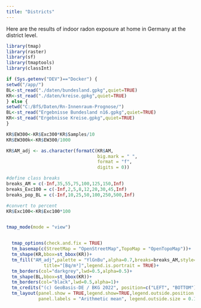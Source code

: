 ```yaml
---
title: "Districts"
---
```


Here are the results of indoor radon exposure at home in Germany at the district level. 


```r
library(tmap)
library(raster)
library(sf)
library(tmaptools)
library(classInt)

if (Sys.getenv("DEV")=="Docker") { 
setwd("/app/")
BL<-st_read("./daten/bundesland.gpkg",quiet=TRUE)
KR<-st_read("./daten/kreise.gpkg",quiet=TRUE) 
} else { 
setwd("C:/BfS/Daten/Rn-Innenraum-Prognose/")
BL<-st_read("Ergebnisse Bundesland n16.gpkg",quiet=TRUE)
KR<-st_read("Ergebnisse Kreise.gpkg",quiet=TRUE)
}

KR$EW300<-KR$Exc300*KR$Samples/10
KR$EW300k<-KR$EW300/1000

KR$AM_adj <- as.character(formatC(KR$AM,
                                  big.mark = " ", 
                                  format = "f", 
                                  digits = 0))

#define class breaks
breaks_AM = c(-Inf,35,55,75,100,125,150,Inf)
breaks_Exc100 = c(-Inf,2,5,8,12,20,30,45,Inf)
breaks_pop_BL = c(-Inf,10,25,50,100,250,500,Inf)

#convert to percent
KR$Exc100<-KR$Exc100*100


tmap_mode(mode = "view")


  tmap_options(check.and.fix = TRUE)
  tm_basemap(c(StreetMap = "OpenStreetMap",TopoMap = "OpenTopoMap"))+
  tm_shape(KR,bbox=st_bbox(KR))+
  tm_fill("AM_adj",palette = "YlGnBu",alpha=0.7,breaks=breaks_AM,style="fixed",
              title="[Bq/m³]",legend.is.portrait = TRUE)+
  tm_borders(col="darkgrey",lwd=0.5,alpha=0.5)+
  tm_shape(BL,bbox=st_bbox(KR))+
  tm_borders(col="black",lwd=0.5,alpha=1)+
  tm_credits("(c) GeoBasis-DE / BKG 2022", position=c("LEFT", "BOTTOM"))+
  tm_layout(panel.show = TRUE,legend.show=TRUE,legend.outside.position = "right",legend.outside = TRUE,
            panel.labels = "Arithmetic mean", legend.outside.size = 0.1,panel.label.size = 1)

```

